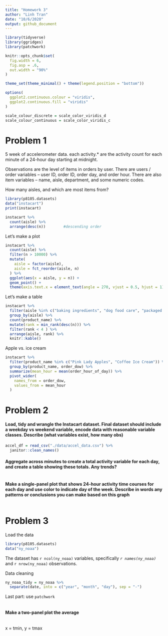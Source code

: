 ```yaml
---
title: "Homework 3"
author: "Linh Tran"
date: "10/6/2020"
output: github_document
---
```


```r
library(tidyverse)
library(ggridges)
library(patchwork)

knitr::opts_chunk$set(
  fig.width = 6,
  fig.asp = .6,  
  out.width = "90%"
)

theme_set(theme_minimal() + theme(legend.position = "bottom")) 

options(
  ggplot2.continuous.colour = "viridis",
  ggplot2.continuous.fill = "viridis"
)

scale_colour_discrete = scale_color_viridis_d
scale_colour_continuous = scale_color_viridis_c
```

# Problem 1
5 week of accelerometer data. each activity.* are the activity count for each minute of a 24-hour day starting at midnight. 

Observations are the level of items in orders by user. There are users / order variables -- user ID, order ID, order day, and order hour. There are also item variables -- name, aisle, department, and some numeric codes.

How many aisles, and which are most items from?

```r
library(p8105.datasets)
data("instacart")
print(instacart)
```

```r
instacart %>% 
  count(aisle) %>% 
  arrange(desc(n))        #descending order
```

Let's make a plot

```r
instacart %>% 
  count(aisle) %>% 
  filter(n > 10000) %>% 
  mutate(
    aisle = factor(aisle),
    aisle = fct_reorder(aisle, n)
  ) %>% 
  ggplot(aes(x = aisle, y = n)) +
  geom_point() +
  theme(axis.text.x = element_text(angle = 270, vjust = 0.5, hjust = 1))
```

Let's make a table

```r
instacart %>% 
  filter(aisle %in% c("baking ingredients", "dog food care", "packaged vegetable fruits")) %>% 
  group_by(aisle) %>% 
  count(product_name) %>% 
  mutate(rank = min_rank(desc(n))) %>% 
  filter(rank < 4 ) %>% 
  arrange(aisle, rank) %>% 
  knitr::kable()
```

Apple vs. ice cream

```r
instacart %>% 
  filter(product_name %in% c("Pink Lady Apples", "Coffee Ice Cream")) %>% 
  group_by(product_name, order_dow) %>% 
  summarize(mean_hour = mean(order_hour_of_day)) %>% 
  pivot_wider(
    names_from = order_dow,
    values_from = mean_hour
  )
```

# Problem 2

#### Load, tidy and wrangle the Instacart dataset. Final dataset should include a weekday vs weekend variable, encode data with reasonable variable classes. Describe (what variables exist, how many obs)


```r
accel_df = read_csv("./data/accel_data.csv") %>% 
  janitor::clean_names() 
```


#### Aggregate across minutes to create a total activity variable for each day, and create a table showing these totals. Any trends?

```r

```

#### Make a single-panel plot that shows 24-hour activity time courses for each day and use color to indicate day of the week. Describe in words any patterns or conclusions you can make based on this graph

```r

```



# Problem 3

Load the data 

```r
library(p8105.datasets)
data("ny_noaa")
```

The dataset has `r ncol(ny_noaa)` variables, specifically  *`r names(ny_noaa)`* and `r nrow(ny_noaa)` observations. 

Data cleaning

```r
ny_noaa_tidy = ny_noaa %>% 
  separate(date, into = c("year", "month", "day"), sep = "-")
```

Last part: use `patchwork`

```r

```

#### Make a two-panel plot the average 

```r

```


x = tmin, y = tmax